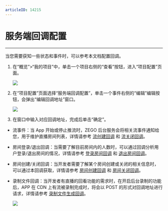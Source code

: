 ```yaml
---
articleID: 14215
---
```

# 服务端回调配置

- - -

当您需要获知一些状态和事件时，可以参考本文档配置回调。


1. 在“概览”>“我的项目”中，单击一个项目右侧的“查看”按钮，进入“项目配置”页面。   

    <Frame width="512" height="auto" caption=""><img src="https://storage.zego.im/sdk-doc/Pics/Consle/781.png" /></Frame>

2. 在“项目配置”页面选择“服务端回调配置”，单击一个事件右侧的“编辑”编辑按钮，会弹出“编辑回调地址”窗口。   
    <Frame width="512" height="auto" caption=""><img src="https://storage.zego.im/sdk-doc/Pics/console/server_callback_config.png" /></Frame>

3. 在窗口中输入对应回调地址，完成后单击“确定”。
- 流事件：当 App 开始或停止推流时，ZEGO 后台服务会将相关流事件通知给您，用于维护直播房间列表，详情请参考 [流创建回调](https://doc-zh.zego.im/article/9175) 和 [流关闭回调](https://doc-zh.zego.im/article/9174)。
- 房间登录/退出回调：当需要了解目前房间内的人数时，可以通过回调分析用户登录/退出房间的情况，详情请参考 [登录房间回调](https://doc-zh.zego.im/article/13766) 和 [退出房间回调](https://doc-zh.zego.im/article/13767)。
- 房间创建/关闭回调：当开发者需要了解某个房间创建或关闭的相关信息时，可以通过本回调获取，详情请参考 [房间创建回调](https://doc-zh.zego.im/article/16827) 和 [房间关闭回调](https://doc-zh.zego.im/article/16829)。
- 录制文件回调：当开发者有直播的回看功能的需求时，在开启后台录制的功能后，APP 在 CDN 上有流被录制完成时，将会以 POST 的形式对回调地址进行请求，详情请参考 [录制文件生成回调](https://doc-zh.zego.im/article/9178)。

    <Frame width="512" height="auto" caption=""><img src="https://storage.zego.im/sdk-doc/Pics/console/callback_url_setting.png" /></Frame>

